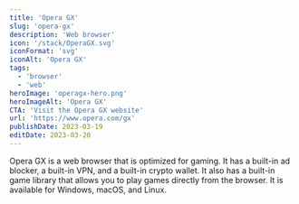 ```yaml
---
title: 'Opera GX'
slug: 'opera-gx'
description: 'Web browser'
icon: '/stack/OperaGX.svg'
iconFormat: 'svg'
iconAlt: 'Opera GX'
tags:
  - 'browser'
  - 'web'
heroImage: 'operagx-hero.png'
heroImageAlt: 'Opera GX'
CTA: 'Visit the Opera GX website'
url: 'https://www.opera.com/gx'
publishDate: 2023-03-19
editDate: 2023-03-20
---
```


Opera GX is a web browser that is optimized for gaming. It has a built-in ad blocker, a built-in VPN, and a built-in crypto wallet. It also has a built-in game library that allows you to play games directly from the browser. It is available for Windows, macOS, and Linux.
